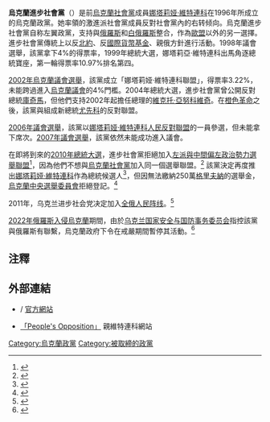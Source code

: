 {{Infobox Political Party
|country=烏克蘭
|  party_name = 烏克蘭進步社會黨
|  name_native = Prohresivna Sotsjalistychna Partiya Ukrayiny
|  party_logo =
|  leader = [[娜塔莉娅·維特連科|娜塔莉娅·維特連科]]
|  foundation = 1996年
| banned           = {{end date|2022|03|20}}
|split=[[乌克兰社会党|乌克兰社会党]]
|  ideology = [[民族布爾什維克主義|民族布爾什維克主義]]<ref>{{Cite book | url=https://books.google.com/books?id=CqXACQAAQBAJ&q=progressive+socialist+party+ukraine+national+bolshevism&pg=PA111 | title=Ukraine: Democratization, Corruption, and the New Russian Imperialism: Democratization, Corruption, and the New Russian Imperialism| isbn=9781440835032| last1=Kuzio| first1=Taras| date=2015-06-23}}</ref><br>[[歐洲懷疑主義|硬歐洲懷疑主義]]<br>[[民族社会主义|民族社会主义]]<br>[[社会保守主义|社会保守主义]]<br>[[左翼民粹主义|左翼民粹主义]]<br>[[泛斯拉夫主义|泛斯拉夫主义]]<ref name="books.google.com">{{Cite book | url=https://books.google.com/books?id=pt03BAAAQBAJ&q=progressive+socialist+party+ukraine+pan+slavism&pg=PA168 |title = Borderlands into Bordered Lands: Geopolitics of Identity in Post-Soviet Ukraine|isbn = 9783838260426|author1 = Tatiana|date = 2014-04-15}}</ref><br>[[亲俄|亲俄政策]]<br>[[反美|反美政策]]<br>[[歐亞主義|歐亞主義]]
|  position=[[大帐篷|大帐篷]]
|national=[[左翼反对派_(乌克兰)|左翼反对派]]
|  international = [[歐亞青年聯盟|歐亞青年聯盟]]<ref>[http://www.kyivpost.com/opinion/46744 Romanian, Russian fascists ally against Ukraine, Moldova] {{Wayback|url=http://www.kyivpost.com/opinion/46744 |date=20090816161736 }}, [[Kyiv_Post|Kyiv Post]] (August 10, 2009)</ref><br /><ref>{{cite web |url=http://www.kyivpost.com/opinion/46744 |title=Romanian, Russian fascists ally against Ukraine, Moldova |work=[[基輔郵報|基輔郵報]] |date=2009-08-10 |access-date=2010-01-28 |archive-date=2009-08-16 |archive-url=https://web.archive.org/web/20090816161736/http://www.kyivpost.com/opinion/46744/ |dead-url=no }}</ref><br>[[全俄人民阵线|全俄人民阵线]]
|  colours = [[紅色|紅色]]和[[藍色|藍色]]
|  headquarters = [[基輔|基輔]]
|  website = http://www.vitrenko.org
|  colorcode = red
}}
'''烏克蘭進步社會黨'''（{{lang-uk|Prohresivna Sotsjalistychna Partiya Ukrayiny/Progressivnaya Sotsialističeskaja Partiya Ukrajiny，Прогресивна соціалістична партія України}}）是前[[烏克蘭社會黨|烏克蘭社會黨]]成員[[娜塔莉娅·維特連科|娜塔莉娅·維特連科]]在1996年所成立的烏克蘭政黨。她率領的激進派社會黨成員反對社會黨內的右转倾向。烏克蘭進步社會黨自称左翼政黨，支持與[[俄羅斯|俄羅斯]]和[[白俄羅斯|白俄羅斯]]整合，作為[[歐盟|歐盟]]以外的另一選擇。進步社會黨傳統上以反[[北約|北約]]、反[[國際貨幣基金|國際貨幣基金]]、親俄方針進行活動。1998年議會選舉，該黨拿下4%的得票率，1999年總統大選，娜塔莉亞·維特連科出馬角逐總統寶座，第一輪得票率10.97%排名第四。

[[2002年烏克蘭議會選舉|2002年烏克蘭議會選舉]]，該黨成立「娜塔莉娅·維特連科聯盟」，得票率3.22%，未能跨過進入[[烏克蘭議會|烏克蘭議會]]的4%門檻。2004年總統大選，進步社會黨曾公開反對總統[[庫奇馬|庫奇馬]]，但他們支持2002年起擔任總理的[[維克托·亞努科維奇|維克托·亞努科維奇]]。在[[橙色革命|橙色革命]]之後，該黨與{{Link-en|國家黨 (烏克蘭)|Derzhava (Ukrainian party)|國家黨}}組成新總統[[尤先科|尤先科]]的反對聯盟。

[[2006年烏克蘭議會選舉|2006年議會選舉]]，該黨以[[娜塔莉娅·維特連科人民反對聯盟|娜塔莉娅·維特連科人民反對聯盟]]的一員參選，但未能拿下席次。[[2007年烏克蘭議會選舉|2007年議會選舉]]，該黨依然未能成功進入議會。

在即將到來的[[2010年烏克蘭總統大選|2010年總統大選]]，進步社會黨拒絕加入[[左派與中間偏左政治勢力選舉聯盟|左派與中間偏左政治勢力選舉聯盟]]<ref name=idea>{{cite web|url=http://www.kyivpost.com/nation/49414 |title=Communists say leftist bloc will call for referendum on NATO and Russian language status |work=[[基輔郵報|基輔郵報]] |date=2009-09-24}}</ref>，因為他們不想與[[烏克蘭社會黨|烏克蘭社會黨]]加入同一個選舉聯盟。<ref>{{uk icon}}{{cite web |url=http://www.bbc.co.uk/ukrainian/indepth/story/2009/08/090818_ukr_left_politic_bt.shtml |title=Лівий блок як спосіб втриматися у великій політиці |work=BBC World Service |date=2009-08-18 |access-date=2010-01-28 |archive-date=2009-08-25 |archive-url=https://web.archive.org/web/20090825002945/http://www.bbc.co.uk/ukrainian/indepth/story/2009/08/090818_ukr_left_politic_bt.shtml |dead-url=no }}</ref> 該黨決定再度推出[[娜塔莉娅·維特連科|娜塔莉娅·維特連科]]作為總統候選人<ref name=2more>{{cite web|url=http://www.interfax.com.ua/eng/main/24082/ |title=CEC registers two more candidates for Ukraine's president |work=[[烏克蘭國際文傳電訊社|烏克蘭國際文傳電訊社]] |date=2009-11-06 |deadurl=yes |archiveurl=https://web.archive.org/web/20091109000658/http://www.interfax.com.ua/eng/main/24082/ |archivedate=2009-11-09 }}</ref>，但因無法繳納250萬[[格里夫納|格里夫納]]的選舉金，[[烏克蘭中央選舉委員會|烏克蘭中央選舉委員會]]拒絕登記。<ref>{{ru icon}}{{cite web |url=http://www.vitrenko.org/start.php?lang=1&part_id=1&article_id=9088 |title=Украина обречена либо на распад, либо на революцию. Для украинской власти Конституция Украины – туалетная бумажка. Заявление Лидера ПСПУ Наталии Витренко |work=[[娜塔莉亞·維特連科|娜塔莉亞·維特連科]]官方網站 |date=2009-11-01 |access-date=2010-01-28 |archive-date=2019-09-16 |archive-url=https://web.archive.org/web/20190916170436/http://www.vitrenko.org/start.php?lang=1&part_id=1&article_id=9088 |dead-url=no }}</ref>

2011年，乌克兰进步社会党决定加入[[全俄人民阵线|全俄人民阵线]]。<ref>{{Cite web |url=http://regnum.ru/news/polit/1429291.html |title=''Прогрессивная социалистическая партия Украины присоединилась к "Интернациональной России" ОНФ'' |access-date=2021-10-15 |archive-date=2014-08-15 |archive-url=https://web.archive.org/web/20140815193714/http://regnum.ru/news/polit/1429291.html |dead-url=no }}</ref>

[[2022年俄羅斯入侵烏克蘭|2022年俄羅斯入侵烏克蘭]]期間，由於[[乌克兰国家安全与国防事务委员会|乌克兰国家安全与国防事务委员会]]指控該黨與俄羅斯有聯繫，烏克蘭政府下令在戒嚴期間暫停其活動。<ref name="ukrinform-22">{{cite web |title=NSDC bans pro-Russian parties in Ukraine |url=https://www.ukrinform.net/rubric-polytics/3434673-nsdc-bans-prorussian-parties-in-ukraine.html |publisher=Ukrinform |access-date=2022-03-20 |date=2022-03-20}}</ref>

==注釋==
{{Reflist}}

==外部連結==
*{{ru icon}}/{{en icon}} [http://www.vitrenko.org/ 官方網站] {{Wayback|url=http://www.vitrenko.org/ |date=20210420030357 }}
*{{ru icon}} [http://www.oppozicia.com/ 「People's Opposition」] {{Wayback|url=http://www.oppozicia.com/ |date=20170912130707 }}親維特連科網站
{{乌克兰政党}}
[[Category:烏克蘭政黨|Category:烏克蘭政黨]]
[[Category:被取締的政黨|Category:被取締的政黨]]